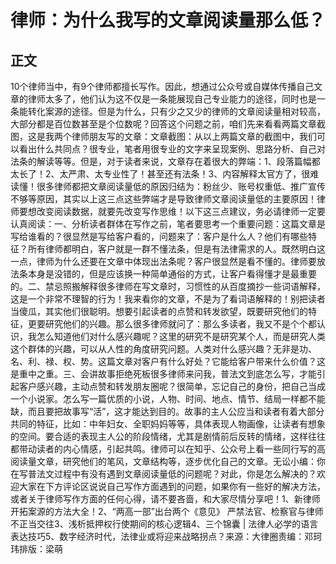 # 律师：为什么我写的文章阅读量那么低？
## 正文
10个律师当中，有9个律师都擅长写作。因此，想通过公众号或自媒体传播自己文章的律师太多了，他们认为这不仅是一条能展现自己专业能力的途径，同时也是一条能转化案源的途径。但是为什么，只有少之又少的律师的文章阅读量相对较高，大部分都是百位数甚至是个位数呢？回答这个问题之前，咱们先来看看两篇文章截图，这是我两个律师朋友写的文章：文章截图：从以上两篇文章的截图中，我们可以看出什么共同点？很专业，笔者用很专业的文字来呈现案例、思路分析、自己对法条的解读等等。但是，对于读者来说，文章存在着很大的弊端：1、段落篇幅都太长了！2、太严肃、太专业性了！甚至还有法条！3、内容解释太官方了，很难读懂！很多律师都把文章阅读量低的原因归结为：粉丝少、账号权重低、推广宣传不够等原因，其实以上这三点这些弊端才是导致律师文章阅读量低的主要原因！律师要想改变阅读数据，就要先改变写作思维！以下这三点建议，务必请律师一定要认真阅读：一、分析读者群体在写作之前，笔者要思考一个重要问题：这篇文章是写给谁看的？很显然是写给客户看的，问题来了：客户是什么人？他们有哪些特征？所有律师都明白，客户就是一群不懂法条，但是有法律需求的人。既然明白这一点，律师为什么还要在文章中体现出法条呢？客户很显然是看不懂的。律师要放法条本身是没错的，但是应该换一种简单通俗的方式，让客户看得懂才是最重要的。二、禁忌照搬解释很多律师在写文章时，习惯性的从百度摘抄一些词语解释，这是一个非常不理智的行为！我来看你的文章，不是为了看词语解释的！别把读者当傻瓜，其实他们很聪明。想要引起读者的点赞和转发欲望，既要研究他们的特征，更要研究他们的兴趣。那么很多律师就问了：那么多读者，我又不是个个都认识，我怎么知道他们对什么感兴趣呢？这里的研究不是研究某个人，而是研究人类这个群体的兴趣，可以从人性的角度研究问题。人类对什么感兴趣？无非是功、名、利、禄、权、势。这篇文章对客户有什么好处？它能给客户带来什么价值？这是重中之重。三、会讲故事拒绝死板很多律师来问我，普法文到底怎么写，才能引起客户感兴趣，主动点赞和转发朋友圈呢？很简单，忘记自己的身份，把自己当成一个小说家。怎么写一篇优质的小说，人物、时间、地点、情节、结局一样都不能缺，而且要把故事写“活”，这才能达到目的。故事的主人公应当和读者有着大部分共同的特征，比如：中年妇女、全职妈妈等等，具体表现人物画像，让读者有想象的空间。要合适的表现主人公的阶段情绪，尤其是剧情前后反转的情绪，这样往往都带动读者的内心情感，引起共鸣。律师可以在知乎、公众号上看一些同行写的高阅读量文章，研究他们的笔风，文章结构等，逐步优化自己的文章。无讼小编：你在写普法文过程中有没有遇到文章阅读量低的问题呢？对此，你是怎么解决的？欢迎大家在下方评论区说说自己写作方面遇到的问题，如果你有一些好的解决方法，或者关于律师写作方面的任何心得，请不要吝啬，和大家尽情分享吧！1、新律师开拓案源的方法大全！2、“两高一部”出台两个《意见》 严禁法官、检察官与律师不正当交往3、浅析抵押权行使期间的核心逻辑4、三个锦囊 | 法律人必学的语言表达技巧5、数字经济时代，法律业或将迎来战略拐点？来源：大律圈责编：邓珂玮排版：梁萌
